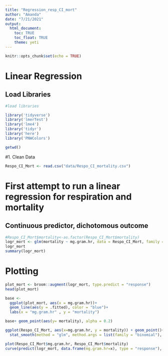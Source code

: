 ```yaml
---
title: "Regression_resp_CI_mort"
author: "Amanda"
date: "7/21/2021"
output: 
  html_document:
    toc: TRUE
    toc_float: TRUE
    theme: yeti
---
```


```r
knitr::opts_chunk$set(echo = TRUE)
```

# Linear Regression 

## Load Libraries

```r
#load libraries

library('tidyverse')
library('lmerTest')
library('lme4')
library('tidyr')
library('here')
library('PNWColors')

getwd()
```

#1. Clean Data 

```r
Respo_CI_Mort <- read.csv("data/Respo_CI_mortality.csv")
```

# First attempt to run a linear regression for respiration and mortality 
## Continuous predictor, dichotomous outcome

```r
#Respo_CI_Mort$mortality<-as.factor(Respo_CI_Mort$mortality)
logr_mort <- glm(mortality ~ mg.gram.hr, data = Respo_CI_Mort, family = binomial)
logr_mort
summary(logr_mort)
```

# Plotting 
```r

plot_mort <- broom::augment(logr_mort, type.predict = "response")
head(plot_mort)

base <- 
  ggplot(plot_mort, aes(x = mg.gram.hr))+
  geom_line(aes(y = .fitted), color = "blue")+
  labs(x = "mg.gram.hr" , y = "mortality")

base+ geom_point(aes(y= mortality), alpha = 0.2)

ggplot(Respo_CI_Mort, aes(x=mg.gram.hr, y = mortality)) + geom_point()+
  stat_smooth(method = "glm", method.args = list(family = "binomial"), se=FALSE)

plot(Respo_CI_Mort$mg.gram.hr, Respo_CI_Mort$mortality) 
curve(predict(logr_mort, data.frame(mg.gram.hr=x), type = "response"), add = TRUE)
```

